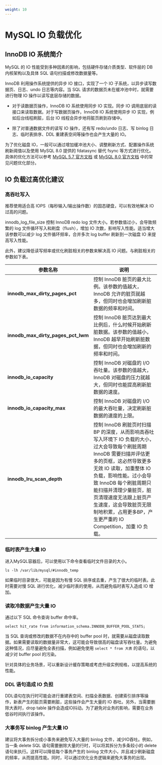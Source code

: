 ```yaml
---
weight: 10
---
```


# MySQL IO 负载优化

## InnoDB IO 系统简介

MySQL 的 IO 性能受到多种因素的影响，包括硬件存储介质类型、软件层的 DB 内核架构以及具体 SQL 语句扫描或修改数据量等。

InnoDB 利用操作系统提供的异步 IO 接口，实现了一个 IO 子系统，以异步读写数据页、日志、undo 日志等内容。当 SQL 请求的数据页未在缓冲池中时，就需要进行物理 IO 操作以读写底层存储的数据。

* 对于读数据页操作，InnoDB IO 系统使用同步 IO 实现。同步 IO 调用底层的读接口来读取数据。对于写数据页操作，InnoDB IO 系统使用异步 IO 实现，例如后台线程刷脏，后台 IO 线程会异步地将脏页刷到存储中。

* 除了对普通数据文件的读写 IO 操作，还有写 redo/undo 日志、写 binlog 日志、临时表排序、DDL 重建表空间等操作也会产生大量的 IO。

为了优化磁盘 IO，一般可以通过增加缓冲池大小、调整刷新方式、配置操作系统刷新阈值以及使用 MySQL 8.0 提供的 fdatasync 替代 fsync 等方式进行优化。具体的优化方法可以参考 [MySQL 5.7 官方文档](https://dev.mysql.com/doc/refman/5.7/en/optimizing-innodb-diskio.html) 或 [MySQL 8.0 官方文档](https://dev.mysql.com/doc/refman/8.0/en/optimizing-innodb-diskio.html) 中的常见问题优化部分。

## IO 负载过高优化建议

### 高吞吐写入

推荐使用适合高 IOPS（每秒输入/输出操作数）的固态硬盘，可以有效地解决 IO 过高的问题。

innodb_log_file_size 控制 InnoDB redo log 文件大小。若参数值过小，会导致频繁的 log 文件循环写入和刷盘（flush），增加 IO 次数，影响写入性能。适当增大该参数可以减少 log 文件循环频率，合并多次 log buffer 刷新到一次磁盘 IO 来提高写入性能。

此外，建议降低读写频率或优化刷脏相关的参数来解决高 IO 问题。与刷脏相关的参数如下表。

| 参数名称 | 说明 |
| --- | --- |
| **innodb_max_dirty_pages_pct** | 控制 InnoDB 脏页的最大比例。该参数的值越大，InnoDB 允许的脏页就越多，但同时也会增加刷新脏数据的频率和时间。 |
| **innodb_max_dirty_pages_pct_lwm** | 控制 InnoDB 脏页达到最大比例后，什么时候开始刷新脏数据。该参数的值越小，InnoDB 越早开始刷新脏数据，但同时也会增加刷新的频率和时间。 |
| **innodb_io_capacity** | 控制 InnoDB 对磁盘的 I/O 吞吐量。该参数的值越大，InnoDB 对磁盘的压力就越大，但同时也能提高刷新脏数据的速度。 |
| **innodb_io_capacity_max** | 控制 InnoDB 对磁盘的 I/O 的最大吞吐量，决定刷新脏数据的速度的上限。 |
| **innodb_lru_scan_depth** | 控制 InnoDB 刷脏页时扫描 BP 的深度，从而影响高吞吐写入环境下 IO 负载的大小，过大会导致每个刷脏周期 InnoDB 需要扫描并评估更多的页框，这必然导致更多无效 IO 读取，加重整体 IO 负载，影响性能。过小会导致 InnoDB 每个刷脏周期只能扫描并清理少量脏页，脏页清理速度无法跟上脏页产生速度，这会导致脏页无限制地积累，占用更多BP，产生更严重的 IO Competition，加重 IO 负载。 |

### 临时表产生大量 IO

进入MySQL容器后，可以使用以下命令查看临时文件目录的大小。

```
ls -lh /var/lib/mysql/#innodb_temp
```

如果临时目录很大，可能是因为有慢 SQL 排序或去重，产生了很大的临时表。此时需要对慢 SQL 进行优化，减少临时表的使用，从而避免临时表写入造成 IO 增加。

### 读取冷数据产生大量 IO

通过以下 SQL 命令查询 buffer 命中率。

```
select hit_rate from information_schema.INNODB_BUFFER_POOL_STATS;
```

当 SQL 查询或修改的数据不在内存中的 buffer pool 时，就需要从磁盘读取数据。如果需要读取的数据量非常大，这可能会导致很高的磁盘读写吞吐量。为避免这种情况，应尽量避免全表扫描，例如避免使用 `select * from 大表` 的语句，以减少对 buffer pool 的污染。

针对具体的业务场景，可以重新设计缓存策略或考虑升级实例规格，以提高系统的性能。

### DDL 语句造成 IO 负担

DDL语句在执行时可能会进行重建表空间、扫描全表数据、创建索引排序等操作，新表产生的脏页需要刷脏，这些操作会产生大量的 IO 吞吐。另外，当需要删除大表时，drop table 操作会造成IO抖动。为了避免对业务的影响，需要在业务低谷时间执行该操作。

### 大事务写 binlog 产生大量 IO

建议将大事务拆分成小事务来避免写入大量的 binlog 文件，减少IO吞吐。例如，当一条 delete SQL 语句需要删除大量的行时，可以将其拆分为多条较小的 delete 语句来执行。这样可以降低每个事务产生的 binlog 文件大小，并且减少刷新磁盘的频率，从而提高性能。同时，可以通过优化业务逻辑来避免大事务的出现。

